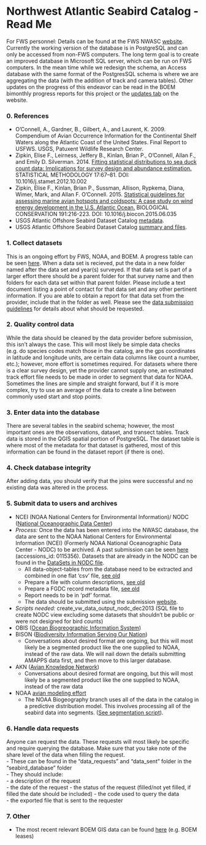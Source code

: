 # **Northwest Atlantic Seabird Catalog - Read Me** 

For FWS personnel: Details can be found at the FWS NWASC [website](https://sites.google.com/a/fws.gov/nwasc/). 
Currently the working version of the database is in PostgreSQL and can only be accessed from non-FWS computers. The long term goal is to create an improved database in Microsoft SQL server, which can be run on FWS computers. In the mean time while we redesign the schema, an Access database with the same format of the PostgresSQL schema is where we are aggregating the data (with the addition of track and camera tables). Other updates on the progress of this endeavor can be read in the BOEM bimonthly progress reports for this project or the [updates tab](https://sites.google.com/a/fws.gov/nwasc/updates?pli=1) on the website.

### **0. References**  
- O'Connell, A., Gardner, B., Gilbert, A., and Laurent, K. 2009. Compendium of Avian Occurrence Information for the Continental Shelf Waters along the Atlantic Coast of the United States. Final Report to USFWS. USGS, Patuxent Wildlife Research Center.  
- Zipkin, Elise F., Leirness, Jeffery B., Kinlan, Brian P., O'Connell, Allan F., and Emily D. Silverman. 2014. [Fitting statistical distributions to sea duck count data: Implications for survey design and abundance estimation.](https://www.researchgate.net/publication/259163159_Fitting_statistical_distributions_to_sea_duck_count_data_Implications_for_survey_design_and_abundance_estimation) STATISTICAL METHODOLOGY 17:67–81. DOI: 10.1016/j.stamet.2012.10.002  
- Zipkin, Elise F., Kinlan, Brian P., Sussman, Allison, Rypkema, Diana, Wimer, Mark, and Allan F. O'Connell. 2015. [Statistical guidelines for assessing marine avian hotspots and coldspots: A case study on wind energy development in the U.S. Atlantic Ocean.](https://www.researchgate.net/publication/281667883_Statistical_guidelines_for_assessing_marine_avian_hotspots_and_coldspots_A_case_study_on_wind_energy_development_in_the_US_Atlantic_Ocean) BIOLOGICAL CONSERVATION 191:216-223. DOI: 10.1016/j.biocon.2015.06.035  
- USGS Atlantic Offshore Seabird Dataset Catalog [metadata](https://www.sciencebase.gov/catalog/file/get/56f15a47e4b0f59b85de0ac4?f=__disk__79%2F48%2Fa2%2F7948a2a46b78897b88f1ac8d1eeae171fd35d440&transform=1&allowOpen=true).  
- USGS Atlantic Offshore Seabird Dataset Catalog [summary and files](https://www.sciencebase.gov/catalog/item/56f15a47e4b0f59b85de0ac4).  
  
### **1. Collect datasets**   
This is an ongoing effort by FWS, NOAA, and BOEM. A progress table can be seen [here](https://sites.google.com/a/fws.gov/nwasc/progress-table). When a data set is recieved, put the data in a new folder named after the data set and year(s) surveyed. If that data set is part of a larger effort there should be a parent folder for that survey name and then folders for each data set within that parent folder. Please include a text document listing a point of contact for that data set and any other pertinent information. If you are able to obtain a report for that data set from the provider, include that in the folder as well. Please see the [data submission guidelines](https://github.com/USFWS/AMAPPS/blob/master/NWASC/Submission%20Guidelines%20for%20NWASC.rmd) for details about what should be requested. 

### **2. Quality control data**  
While the data should be cleaned by the data provider before submission, this isn't always the case. This will most likely be simple data checks (e.g. do species codes match those in the catalog, are the gps coordinates in latitude and longitude units, are certain data columns like count a number, etc.); however, more effort is sometimes required. For datasets where there is a clear survey design, yet the provider cannot supply one, an estimated track effort file needs to be made in order to segment that data for NOAA. Sometimes the lines are simple and straight forward, but if it is more complex, try to use an average of the data to create a line between commonly used start and stop points.  

### **3. Enter data into the database**  
There are several tables in the seabird schema; however, the most important ones are the observations, dataset, and transect tables. 
Track data is stored in the QGIS spatial portion of PostgreSQL. The dataset table is where most of the metadata for that dataset is gathered, most of this information can be found in the dataset report (if there is one). 

### **4. Check database integrity**  
After adding data, you should verify that the joins were successful and no existing data was altered in the process.

### **5. Submit data to users and archives**  
-  NCEI (NOAA National Centers for Environmental Information)/ NODC ([National Oceanographic Data Center](https://www.nodc.noaa.gov/))  
  - *Process:* Once the data has been entered into the NWASC database, the data are sent to the  NOAA National Centers for Environmental Information (NCEI) (Formerly NOAA National Oceanographic Data Center - NODC) to be archived. A past submission can be seen [here](http://www.nodc.noaa.gov/cgi-bin/OAS/prd/accession/0115356) (accessions_id: 0115356). Datasets that are already in the NODC can be found in the [DataSets in NODC file](https://sites.google.com/a/fws.gov/nwasc/archived-in-nodc).
    - All data-object-tables from the database need to be extracted and combined in one flat 'csv' file, [see old](http://www.nodc.noaa.gov/archive/arc0070/0115356/1.1/data/0-data/seabird_data_archive_NODC_30Dec2013.csv)  
    - Prepare a file with column descriptions, [see old](http://www.nodc.noaa.gov/archive/arc0070/0115356/1.1/data/0-data/seabird_data_structure_NODC_30Dec2013.csv)  
    - Prepare a FGDC record metadata file, [see old](http://www.nodc.noaa.gov/archive/arc0070/0115356/1.1/data/0-data/Atlantic%20Offshore%20Seabird%20Dataset%20Catalog_NODC%20Metadata_FGDC.xml)  
    - Report needs to be in 'pdf' format.  
    - The data should be submitted using the submission [website](https://www.nodc.noaa.gov/s2n/). 
  - *Scripts needed:* create_vw_data_output_nodc_dec2013 (SQL file to create NODC view excluding some datasets that shouldn't be public or were not designed for bird counts)
- OBIS ([Ocean Biogreographic Information System](http://www.iobis.org/))  
- BISON ([Biodiversity Information Serving Our Nation](http://bison.usgs.ornl.gov/#home))
  - Conversations about desired format are ongoing, but this will most likely be a segmented product like the one supplied to NOAA, instead of the raw data. We will nail down the details submitting AMAPPS data first, and then move to this larger database.  
- AKN ([Avian Knowledge Network](http://www.avianknowledge.net/))  
  - Conversations about desired format are ongoing, but this will most likely be a segmented product like the one supplied to NOAA, instead of the raw data  
- NOAA [avian modeling effort](http://portal.midatlanticocean.org/static/data_manager/metadata/html/avian_metadata.html) 
  - The NOAA Biogeography branch uses all of the data in the catalog in a predictive distribution model. 
  This involves processing all of the seabird data into segments. ([See segmentation script](https://github.com/USFWS/AMAPPS/tree/master/NWASC/Segmentation)). 

### **6. Handle data requests**  
Anyone can request the data. These requests will most likely be specific and require querying the database.  Make sure that you take note of the share level of the data when filling the request.    
- These can be found in the "data_requests" and "data_sent" folder in the "seabird_database" folder  
- They should include:  
  - a description of the request  
  - the date of the request 
  - the status of the request (filled/not yet filled, if filled the date should be included)
  - the code used to query the data   
  - the exported file that is sent to the requester  

### **7. Other**  
- The most recent relevant BOEM GIS data can be found [here](http://www.boem.gov/Renewable-Energy-GIS-Data/) (e.g. BOEM leases)  


